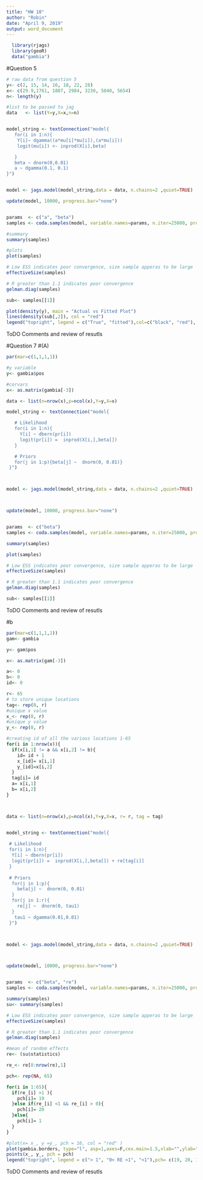 ```yaml
---
title: "HW 10"
author: "Robin"
date: "April 9, 2019"
output: word_document
---
```




```r
  library(rjags)
  library(geoR)
  data("gambia")

```

#Question 5
```r

# raw data from question 5
y<- c(2, 15, 14, 16, 18, 22, 28)
x<- c(29.9,1761, 1807, 2984, 3230, 5040, 5654)
n<- length(y)

#list to be passed to jag
data   <- list(Y=y,X=x,n=n)


model_string <- textConnection("model{
   for(i in 1:n){
    Y[i]~ dgamma((a*mu[i]*mu[i]),(a*mu[i]))
    logit(mu[i]) <- inprod(X[i],beta)

   }
   beta ~ dnorm(0,0.01)
   a ~ dgamma(0.1, 0.1)
}")


model <- jags.model(model_string,data = data, n.chains=2 ,quiet=TRUE)

update(model, 10000, progress.bar="none")


params  <- c("a", "beta")
samples <- coda.samples(model, variable.names=params, n.iter=25000, progress.bar="none")

#summary 
summary(samples)

#plots 
plot(samples)

# Low ESS indicates poor convergence, size sample apperas to be large
effectiveSize(samples)

# R greater than 1.1 indicates poor convergence 
gelman.diag(samples)

sub<- samples[[1]]

plot(density(y), main = "Actual vs Fitted Plot")
lines(density(sub[,2]), col = "red")
legend("topright", legend = c("True", "fitted"),col=c("black", "red"), lty=c(1,1), bty = "n")

```

ToDO Comments and review of resutls 

#Question 7
#(A)
```r
par(mar=c(1,1,1,1))

#y variable
y<- gambia$pos

#corvars 
x<- as.matrix(gambia[-3])

data <- list(n=nrow(x),p=ncol(x),Y=y,X=x)

model_string <- textConnection("model{

   # Likelihood
   for(i in 1:n){
     Y[i] ~ dbern(pr[i])
     logit(pr[i]) =  inprod(X[i,],beta[])
   }

   # Priors
   for(j in 1:p){beta[j] ~  dnorm(0, 0.01)}
 }")



model <- jags.model(model_string,data = data, n.chains=2 ,quiet=TRUE)



update(model, 10000, progress.bar="none")


params  <- c("beta")
samples <- coda.samples(model, variable.names=params, n.iter=25000, progress.bar="none")

summary(samples)

plot(samples)

# Low ESS indicates poor convergence, size sample apperas to be large
effectiveSize(samples)

# R greater than 1.1 indicates poor convergence 
gelman.diag(samples)

sub<- samples[[1]]


```

ToDO Comments and review of resutls 


#b
```r
par(mar=c(1,1,1,1))
gam<- gambia

y<- gam$pos

x<- as.matrix(gam[-3])

a<- 0
b<- 0
id<- 0

r<- 65
# to store unique locations 
tag<- rep(0, r)
#unique x value
x_<- rep(0, r)
#unique y value 
y_<- rep(0, r)

#creating id of all the various locations 1-65
for(i in 1:nrow(x)){
  if(x[i,1] != a && x[i,2] != b){
    id= id + 1
    x_[id]= x[i,1]
    y_[id]=x[i,2]
  }
  tag[i]= id
  a= x[i,1]
  b= x[i,2]
}



data <- list(n=nrow(x),p=ncol(x),Y=y,X=x, r= r, tag = tag)


model_string <- textConnection("model{
                               
 # Likelihood
 for(i in 1:n){
  Y[i] ~ dbern(pr[i])
  logit(pr[i]) =  inprod(X[i,],beta[]) + re[tag[i]]
 }
 
 # Priors
  for(j in 1:p){
    beta[j] ~  dnorm(0, 0.01)
  }
  for(j in 1:r){
    re[j] ~  dnorm(0, tau1)
  }
   tau1 ~ dgamma(0.01,0.01)
 }")



model <- jags.model(model_string,data = data, n.chains=2 ,quiet=TRUE)



update(model, 10000, progress.bar="none")


params  <- c("beta", "re")
samples <- coda.samples(model, variable.names=params, n.iter=25000, progress.bar="none")

summary(samples)
su<- summary(samples)

# Low ESS indicates poor convergence, size sample apperas to be large
effectiveSize(samples)

# R greater than 1.1 indicates poor convergence 
gelman.diag(samples)

#mean of random effects
re<- (su$statistics)

re_<- re[8:nrow(re),1]

pch<- rep(NA, 65)

for(i in 1:65){
  if(re_[i] >1 ){
    pch[i]= 19
  }else if(re_[i] <1 && re_[i] > 0){
    pch[i]= 20
  }else{
    pch[i]= 1
  }
}

#plot(x= x_, y =y_, pch = 16, col = "red" )
plot(gambia.borders, type="l", asp=1,axes=F,cex.main=1.5,xlab="",ylab="",main = "Posterior based on spartial location")
points(x_, y_, pch = pch)
legend("topright", legend = c("> 1", "0< RE <1", "<1"),pch= c(19, 20, 1), bty = "n")
```


ToDO Comments and review of resutls 

